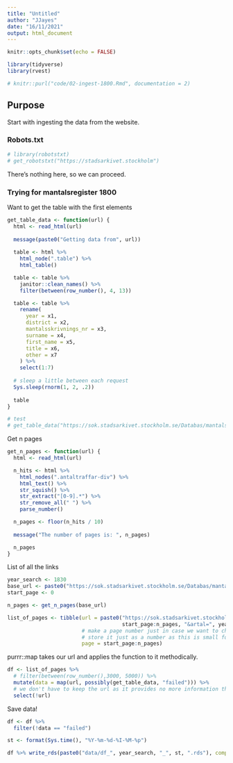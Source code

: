 ```yaml
---
title: "Untitled"
author: "JJayes"
date: "16/11/2021"
output: html_document
---
```


```r
knitr::opts_chunk$set(echo = FALSE)

library(tidyverse)
library(rvest)

# knitr::purl("code/02-ingest-1800.Rmd", documentation = 2)
```

## Purpose

Start with ingesting the data from the website.

### Robots.txt

```r
# library(robotstxt)
# get_robotstxt("https://stadsarkivet.stockholm")
```

There's nothing here, so we can proceed.

### Trying for mantalsregister 1800

Want to get the table with the first elements

```r
get_table_data <- function(url) {
  html <- read_html(url)
  
  message(paste0("Getting data from", url))
  
  table <- html %>%
    html_node(".table") %>%
    html_table()

  table <- table %>%
    janitor::clean_names() %>%
    filter(between(row_number(), 4, 13))

  table <- table %>%
    rename(
      year = x1,
      district = x2,
      mantalsskrivnings_nr = x3,
      surname = x4,
      first_name = x5,
      title = x6,
      other = x7
    ) %>%
    select(1:7)
  
  # sleep a little between each request
  Sys.sleep(rnorm(1, 2, .2))
  
  table
}

# test
# get_table_data("https://sok.stadsarkivet.stockholm.se/Databas/mantalsregister-1800-1884/Sok?sidindex=21&artal=1800")

```

Get n pages

```r
get_n_pages <- function(url) {
  html <- read_html(url)

  n_hits <- html %>%
    html_nodes(".antaltraffar-div") %>%
    html_text() %>%
    str_squish() %>%
    str_extract("[0-9].*") %>%
    str_remove_all(" ") %>%
    parse_number()

  n_pages <- floor(n_hits / 10)
  
  message("The number of pages is: ", n_pages)

  n_pages
}

```

List of all the links


```r
year_search <- 1830
base_url <- paste0("https://sok.stadsarkivet.stockholm.se/Databas/mantalsregister-1800-1884/Sok?sidindex=21&artal=", year_search)
start_page <- 0

n_pages <- get_n_pages(base_url)

list_of_pages <- tibble(url = paste0("https://sok.stadsarkivet.stockholm.se/Databas/mantalsregister-1800-1884/Sok?sidindex=",
                                     start_page:n_pages, "&artal=", year_search),
                        # make a page number just in case we want to check back later
                        # store it just as a number as this is small for file size sake.
                        page = start_page:n_pages)
```

purrr::map takes our url and applies the function to it methodically.

```r
df <- list_of_pages %>% 
  # filter(between(row_number(),3000, 5000)) %>%
  mutate(data = map(url, possibly(get_table_data, "failed"))) %>% 
  # we don't have to keep the url as it provides no more information than page.
  select(!url)
```

Save data!

```r
df <- df %>%
  filter(!data == "failed")

st <- format(Sys.time(), "%Y-%m-%d-%I-%M-%p")

df %>% write_rds(paste0("data/df_", year_search, "_", st, ".rds"), compress = "gz")
```
